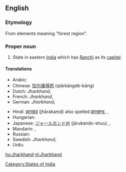 ==English==
{{wikipedia}}

===Etymology===
From elements meaning "forest region".

===Proper noun===
{{en-proper-noun}}

# State in eastern [[India]] which has [[Ranchi]] as its [[capital]].

====Translations====
{{trans-top|state in eastern India}}
* Arabic: {{t|ar|جهارخاند|m|tr=jarkhaand|sc=Arab}}
* Chinese: [[恰尔康得邦]] (qiàrkāngdé-bāng)
* Dutch: ''Jharkhand'',  {{t|nl|Jharkhand}}
* French: ''Jharkhand'',  {{t|fr|Jharkhand|m}}
* German: ''Jharkhand'',  {{t|de|Jharkhand|n}}
{{trans-mid}}
* Hindi: [[झारखंड]] (jhārakaṃḍ) also spelled [[झारखण्ड]],  {{t|hi|झारखंड|tr=jhārkhaṇḍ|sc=Deva}},  {{t|hi|झारखण्ड|tr=jhārkhaṇḍ|sc=Deva}}
* Hungarian: {{t+|hu|Dzshárkhand}}
* Japanese: [[ジャールカンド州]] (jārukando-shuu),  {{t|ja|ジャールカンド州|tr=Jārukando-shū|sc=Jpan}},  {{t|ja|ジャールカンド|tr=Jārukando|sc=Jpan}}
* Mandarin: {{t|zh|恰爾康得邦|sc=Hani}},  {{t|zh|恰尔康得邦|tr=Qià'ěrkāngde-bāng|sc=Hani}}
* Russian: {{t|ru|Джаркханд|m|tr=Džarkxánd|sc=Cyrl}}
* Swedish: ''Jharkhand'',  {{t|sv|Jharkhand}}
* Urdu: {{t|ur|جھارکھنڈ|sc=ur-Arab}}
{{trans-bottom}}

[[Category:States of India]]

[[hu:Jharkhand]]
[[nl:Jharkhand]]